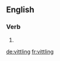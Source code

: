 ==English==

===Verb===
{{head|en}}

# {{present participle of|vittle}}

[[de:vittling]]
[[fr:vittling]]